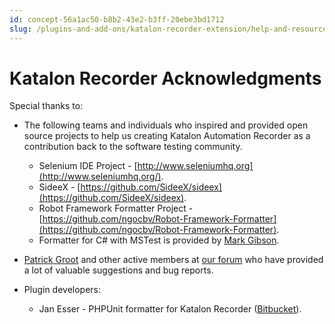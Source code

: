 ```yaml
---
id: concept-56a1ac50-b8b2-43e2-b3ff-20ebe3bd1712
slug: /plugins-and-add-ons/katalon-recorder-extension/help-and-resources/katalon-recorder-acknowledgments
---
```


# Katalon Recorder Acknowledgments

Special thanks to:

-   The following teams and individuals who inspired and provided open source projects to help us creating Katalon Automation Recorder as a contribution back to the software testing community.

    -   Selenium IDE Project - [http://www.seleniumhq.org](http://www.seleniumhq.org/).
    -   SideeX - [https://github.com/SideeX/sideex](https://github.com/SideeX/sideex).
    -   Robot Framework Formatter Project - [https://github.com/ngocbv/Robot-Framework-Formatter](https://github.com/ngocbv/Robot-Framework-Formatter).
    -   Formatter for C\# with MSTest is provided by [Mark Gibson](https://forum.katalon.com/discussion/4209/export-to-c-with-webdriver-and-mstest).
-   [Patrick Groot](https://forum.katalon.com/u/Patrick_Groot/summary) and other active members at [our forum](https://forum.katalon.com) who have provided a lot of valuable suggestions and bug reports.
-   Plugin developers:

    -   Jan Esser - PHPUnit formatter for Katalon Recorder \([Bitbucket](https://bitbucket.org/inventis/phpunit-formatter-katalon-recorder/src/master/)\).